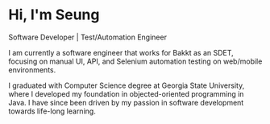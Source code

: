 # Hi, I'm Seung

Software Developer | Test/Automation Engineer

I am currently a software engineer that works for Bakkt as an SDET, focusing on manual UI, API, and Selenium automation testing on web/mobile environments.

I graduated with Computer Science degree at Georgia State University, where I developed my foundation in objected-oriented programming in Java. I have since been driven by my passion in software development towards life-long learning.